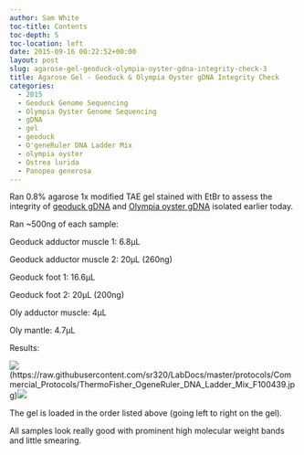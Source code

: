 ```yaml
---
author: Sam White
toc-title: Contents
toc-depth: 5
toc-location: left
date: 2015-09-16 00:22:52+00:00
layout: post
slug: agarose-gel-geoduck-olympia-oyster-gdna-integrity-check-3
title: Agarose Gel - Geoduck & Olympia Oyster gDNA Integrity Check
categories:
  - 2015
  - Geoduck Genome Sequencing
  - Olympia Oyster Genome Sequencing
  - gDNA
  - gel
  - geoduck
  - O'geneRuler DNA Ladder Mix
  - olympia oyster
  - Ostrea lurida
  - Panopea generosa
---
```


Ran 0.8% agarose 1x modified TAE gel stained with EtBr to assess the integrity of [geoduck gDNA](../2015-09-15-genomic-dna-isolation-geoduck-adductor-muscle-foot-3/index.qmd) and [Olympia oyster gDNA](../2015-09-15-genomic-dna-isolation-olympia-oyster-adductor-musle-mantle-3/index.qmd) isolated earlier today.

Ran ~500ng of each sample:

Geoduck adductor muscle 1: 6.8μL

Geoduck adductor muscle 2: 20μL (260ng)

Geoduck foot 1: 16.6μL

Geoduck foot 2: 20μL (200ng)

Oly adductor muscle: 4μL

Oly mantle: 4.7μL

Results:



![](https://raw.githubusercontent.com/sr320/LabDocs/master/protocols/Commercial_Protocols/ThermoFisher_OgeneRuler_DNA_Ladder_Mix_F100439.jpg)(https://raw.githubusercontent.com/sr320/LabDocs/master/protocols/Commercial_Protocols/ThermoFisher_OgeneRuler_DNA_Ladder_Mix_F100439.jpg)[![](http://eagle.fish.washington.edu/Arabidopsis/20150915_gel_gDNA_oly_geoduck.jpg)](http://eagle.fish.washington.edu/Arabidopsis/20150915_gel_gDNA_oly_geoduck.jpg)











The gel is loaded in the order listed above (going left to right on the gel).

All samples look really good with prominent high molecular weight bands and little smearing.
